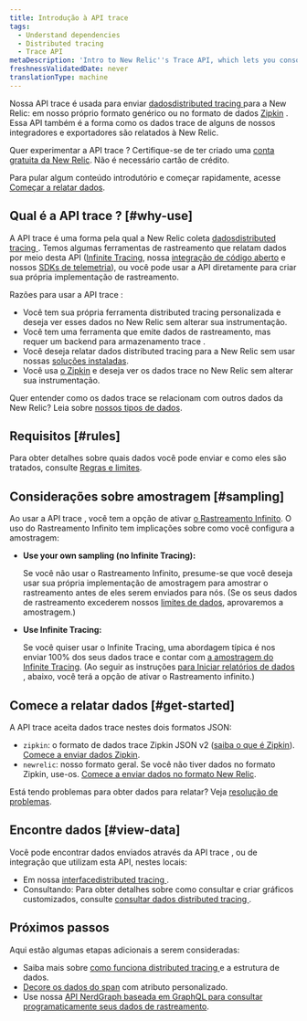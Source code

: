 ```yaml
---
title: Introdução à API trace
tags:
  - Understand dependencies
  - Distributed tracing
  - Trace API
metaDescription: 'Intro to New Relic''s Trace API, which lets you consolidate multiple sources of distributed tracing data in New Relic.'
freshnessValidatedDate: never
translationType: machine
---
```


Nossa API trace é usada para enviar [dadosdistributed tracing ](/docs/understand-dependencies/distributed-tracing/get-started/introduction-distributed-tracing#definition)para a New Relic: em nosso próprio formato genérico ou no formato de dados [Zipkin](https://zipkin.io/) . Essa API também é a forma como os dados trace de alguns de nossos integradores e exportadores são relatados à New Relic.

Quer experimentar a API trace ? Certifique-se de ter criado uma [conta gratuita da New Relic](https://newrelic.com/signup). Não é necessário cartão de crédito.

Para pular algum conteúdo introdutório e começar rapidamente, acesse [Começar a relatar dados](#get-started).

## Qual é a API trace ? [#why-use]

A API trace é uma forma pela qual a New Relic coleta [dadosdistributed tracing ](/docs/understand-dependencies/distributed-tracing/get-started/introduction-distributed-tracing). Temos algumas ferramentas de rastreamento que relatam dados por meio desta API ([Infinite Tracing](/docs/understand-dependencies/distributed-tracing/infinite-tracing/introduction-infinite-tracing), nossa [integração de código aberto](/docs/data-ingest-apis/get-data-new-relic/new-relic-sdks/telemetry-sdks-send-custom-telemetry-data-new-relic#external-data) e nossos [SDKs de telemetria](/docs/telemetry-sdks-send-custom-telemetry-data-new-relic)), ou você pode usar a API diretamente para criar sua própria implementação de rastreamento.

Razões para usar a API trace :

* Você tem sua própria ferramenta distributed tracing personalizada e deseja ver esses dados no New Relic sem alterar sua instrumentação.
* Você tem uma ferramenta que emite dados de rastreamento, mas requer um backend para armazenamento trace .
* Você deseja relatar dados distributed tracing para a New Relic sem usar nossas [soluções instaladas](/docs/understand-dependencies/distributed-tracing/enable-configure/enable-distributed-tracing).
* Você usa [o Zipkin](https://zipkin.io/) e deseja ver os dados trace no New Relic sem alterar sua instrumentação.

Quer entender como os dados trace se relacionam com outros dados da New Relic? Leia sobre [nossos tipos de dados](/docs/using-new-relic/data/understand-data/new-relic-data-types).

## Requisitos [#rules]

Para obter detalhes sobre quais dados você pode enviar e como eles são tratados, consulte [Regras e limites](/docs/apm/distributed-tracing/trace-api/trace-api-endpoint-requirements-limits).

## Considerações sobre amostragem [#sampling]

Ao usar a API trace , você tem a opção de ativar [o Rastreamento Infinito](/docs/understand-dependencies/distributed-tracing/infinite-tracing/introduction-infinite-tracing). O uso do Rastreamento Infinito tem implicações sobre como você configura a amostragem:

* <DoNotTranslate>**Use your own sampling (no Infinite Tracing):**</DoNotTranslate>

  Se você não usar o Rastreamento Infinito, presume-se que você deseja usar sua própria implementação de amostragem para amostrar o rastreamento antes de eles serem enviados para nós. (Se os seus dados de rastreamento excederem nossos [limites de dados](/docs/understand-dependencies/distributed-tracing/trace-api/trace-api-general-requirements-limits), aprovaremos a amostragem.)

* <DoNotTranslate>**Use Infinite Tracing:**</DoNotTranslate>

  Se você quiser usar o Infinite Tracing, uma abordagem típica é nos enviar 100% dos seus dados trace e contar com [a amostragem do Infinite Tracing](/docs/understand-dependencies/distributed-tracing/get-started/how-new-relic-distributed-tracing-works#tail-based). (Ao seguir as instruções [para Iniciar relatórios de dados](#get-started) , abaixo, você terá a opção de ativar o Rastreamento infinito.)

## Comece a relatar dados [#get-started]

A API trace aceita dados trace nestes dois formatos JSON:

* `zipkin`: o formato de dados trace Zipkin JSON v2 ([saiba o que é Zipkin](https://zipkin.io)). [Comece a enviar dados Zipkin](/docs/apm/distributed-tracing/trace-api/report-zipkin-format-traces-trace-api).
* `newrelic`: nosso formato geral. Se você não tiver dados no formato Zipkin, use-os. [Comece a enviar dados no formato New Relic](/docs/apm/distributed-tracing/trace-api/report-new-relic-format-traces-trace-api).

Está tendo problemas para obter dados para relatar? Veja [resolução de problemas](/docs/apm/distributed-tracing/trace-api/troubleshooting-missing-trace-api-data).

## Encontre dados [#view-data]

Você pode encontrar dados enviados através da API trace , ou de integração que utilizam esta API, nestes locais:

* Em nossa [interfacedistributed tracing ](/docs/understand-dependencies/distributed-tracing/ui-data/additional-distributed-tracing-features-new-relic-one#find-data).
* Consultando: Para obter detalhes sobre como consultar e criar gráficos customizados, consulte [consultar dados distributed tracing ](/docs/understand-dependencies/distributed-tracing/ui-data/query-distributed-trace-data).

## Próximos passos

Aqui estão algumas etapas adicionais a serem consideradas:

* Saiba mais sobre [como funciona distributed tracing ](/docs/understand-dependencies/distributed-tracing/get-started/how-new-relic-distributed-tracing-works)e a estrutura de dados.
* [Decore os dados do span](/docs/understand-dependencies/distributed-tracing/trace-api/trace-api-decorate-spans-attributes) com atributo personalizado.
* Use nossa [API NerdGraph baseada em GraphQL para consultar programaticamente seus dados de rastreamento](/docs/apis/graphql-api/tutorials/query-distributed-trace-data-using-graphql-api).